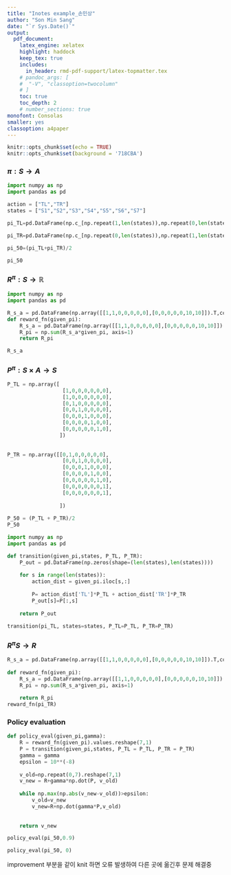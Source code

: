 ```yaml
---
title: "Inotes example_손민상"
author: "Son Min Sang"
date: "`r Sys.Date()`"  
output:   
  pdf_document:  
    latex_engine: xelatex
    highlight: haddock  
    keep_tex: true  
    includes:
      in_header: rmd-pdf-support/latex-topmatter.tex
    # pandoc_args: [
    #  "-V", "classoption=twocolumn"
    # ]
    toc: true   
    toc_depth: 2  
    # number_sections: true  
monofont: Consolas
smaller: yes
classoption: a4paper
---
```

```r
knitr::opts_chunk$set(echo = TRUE)
knitr::opts_chunk$set(background = '718CBA')

```


### $\pi:S \rightarrow A$
```python
import numpy as np
import pandas as pd

action = ["TL","TR"]
states = ["S1","S2","S3","S4","S5","S6","S7"]

pi_TL=pd.DataFrame(np.c_[np.repeat(1,len(states)),np.repeat(0,len(states))],index=states,columns=action)

pi_TR=pd.DataFrame(np.c_[np.repeat(0,len(states)),np.repeat(1,len(states))],index=states,columns=action)

pi_50=(pi_TL+pi_TR)/2

pi_50

```

### $R^{\pi}:S \rightarrow \mathbb{R}$
```python
import numpy as np
import pandas as pd

R_s_a = pd.DataFrame(np.array([[1,1,0,0,0,0,0],[0,0,0,0,0,10,10]]).T,columns=action,index=states)
def reward_fn(given_pi):
    R_s_a = pd.DataFrame(np.array([[1,1,0,0,0,0,0],[0,0,0,0,0,10,10]]).T,columns=action,index=states)
    R_pi = np.sum(R_s_a*given_pi, axis=1)
    return R_pi

R_s_a
```


### $P^{\pi}: S \times A \rightarrow S$

```python
P_TL = np.array([
                  [1,0,0,0,0,0,0],
                  [1,0,0,0,0,0,0],
                  [0,1,0,0,0,0,0],
                  [0,0,1,0,0,0,0],
                  [0,0,0,1,0,0,0],
                  [0,0,0,0,1,0,0],
                  [0,0,0,0,0,1,0],
                 ])
                 
                 
P_TR = np.array([[0,1,0,0,0,0,0],
                  [0,0,1,0,0,0,0],
                  [0,0,0,1,0,0,0],
                  [0,0,0,0,1,0,0],
                  [0,0,0,0,0,1,0],
                  [0,0,0,0,0,0,1],
                  [0,0,0,0,0,0,1],
                  
                 ])
                 
P_50 = (P_TL + P_TR)/2
P_50
```


```python
import numpy as np
import pandas as pd

def transition(given_pi,states, P_TL, P_TR):
    P_out = pd.DataFrame(np.zeros(shape=(len(states),len(states))))
    
    for s in range(len(states)):
        action_dist = given_pi.iloc[s,:]
        
        P= action_dist['TL']*P_TL + action_dist['TR']*P_TR
        P_out[s]=P[:,s]
      
    return P_out
    
transition(pi_TL, states=states, P_TL=P_TL, P_TR=P_TR)
```

### $R^{\pi} S \rightarrow R$
```python
R_s_a = pd.DataFrame(np.array([[1,1,0,0,0,0,0],[0,0,0,0,0,10,10]]).T,columns=["TL","TR"],index=states)
                                 
def reward_fn(given_pi):
    R_s_a = pd.DataFrame(np.array([[1,1,0,0,0,0,0],[0,0,0,0,0,10,10]]).T,columns=["TL","TR"],index=states)
    R_pi = np.sum(R_s_a*given_pi, axis=1)
                         
    return R_pi
reward_fn(pi_TR)        
```

### Policy evaluation
```python
def policy_eval(given_pi,gamma):
    R = reward_fn(given_pi).values.reshape(7,1)
    P = transition(given_pi,states, P_TL = P_TL, P_TR = P_TR)
    gamma = gamma
    epsilon = 10**(-8)
    
    v_old=np.repeat(0,7).reshape(7,1)
    v_new = R+gamma*np.dot(P, v_old)
        
    while np.max(np.abs(v_new-v_old))>epsilon:
        v_old=v_new
        v_new=R+np.dot(gamma*P,v_old)
        
    
    return v_new
```

```python
policy_eval(pi_50,0.9)
```

```python
policy_eval(pi_50, 0)
```



improvement 부분을 같이 knit 하면 오류 발생하여 다른 곳에 옮긴후 문제 해결중